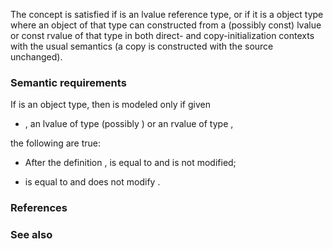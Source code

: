 {{cpp/title|copy_constructible}}
{{cpp/concepts/navbar}}
{{ddcl|header=concepts|since=c++20|1=
template&lt; class T &gt;
concept copy_constructible =
    std::move_constructible&lt;T&gt; &amp;&amp;
    std::constructible_from&lt;T, T&amp;&gt; &amp;&amp; std::convertible_to&lt;T&amp;, T&gt; &amp;&amp;
    std::constructible_from&lt;T, const T&amp;&gt; &amp;&amp; std::convertible_to&lt;const T&amp;, T&gt; &amp;&amp;
    std::constructible_from&lt;T, const T&gt; &amp;&amp; std::convertible_to&lt;const T, T&gt;;
}}

The concept {{tt|copy_constructible}} is satisfied if {{c|T}} is an lvalue reference type, or if it is a {{lconcept|move_constructible}} object type where an object of that type can constructed from a (possibly const) lvalue or const rvalue of that type in both direct- and copy-initialization contexts with the usual semantics (a copy is constructed with the source unchanged).

===Semantic requirements===
If {{c|T}} is an object type, then {{tt|copy_constructible&lt;T&gt;}} is modeled only if given
* {{c|v}}, an lvalue of type (possibly {{c|const}}) {{c|T}} or an rvalue of type {{c|const T}},
the following are true:
* After the definition {{c|1=T u = v;}}, {{c|u}} is equal to {{c|v}} and {{c|v}} is not modified;
* {{c|T(v)}} is equal to {{c|v}} and does not modify {{c|v}}.

===References===
{{ref std c++23}}
{{ref std|section=18.4.14|title=Concept {{tt|copy_constructible}}|id=concept.copyconstructible}}
{{ref std end}}
{{ref std c++20}}
{{ref std|section=18.4.14|title=Concept {{tt|copy_constructible}}|id=concept.copyconstructible}}
{{ref std end}}

===See also===
{{dsc begin}}
{{dsc inc|cpp/types/dsc is_copy_constructible}}
{{dsc end}}

{{langlinks|es|ja|ru|zh}}
